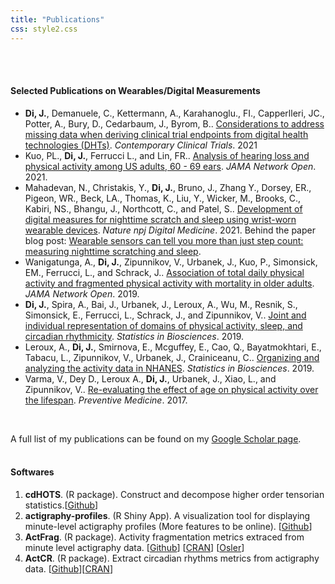 ---
title: "Publications"
css: style2.css
---
<link rel="stylesheet" href="academicons/css/academicons.min.css"/>


<script>
  (function(i,s,o,g,r,a,m){i['GoogleAnalyticsObject']=r;i[r]=i[r]||function(){
  (i[r].q=i[r].q||[]).push(arguments)},i[r].l=1*new Date();a=s.createElement(o),
  m=s.getElementsByTagName(o)[0];a.async=1;a.src=g;m.parentNode.insertBefore(a,m)
  })(window,document,'script','https://www.google-analytics.com/analytics.js','ga');

  ga('create', 'UA-99094202-1', 'auto');
  ga('send', 'pageview');

</script>

<br>
<br>

#### Selected Publications on Wearables/Digital Measurements

* __Di, J.__, Demanuele, C., Kettermann, A., Karahanoglu., FI., Capperlleri, JC., Potter, A., Bury, D., Cedarbaum, J., Byrom, B.. [Considerations to address missing data when deriving clinical trial endpoints from digital health technologies (DHTs)](https://www.sciencedirect.com/science/article/pii/S1551714421003979). _Contemporary Clinical Trials_. 2021
* Kuo, PL., __Di, J.__, Ferrucci L., and Lin, FR.. [Analysis of hearing loss and physical activity among US adults, 60 - 69 ears](https://jamanetwork.com/journals/jamanetworkopen/fullarticle/2778845). _JAMA Network Open_. 2021.
* Mahadevan, N., Christakis, Y., __Di, J.__, Bruno, J., Zhang Y., Dorsey, ER., Pigeon, WR., Beck, LA., Thomas, K., Liu, Y., Wicker, M., Brooks, C., Kabiri, NS., Bhangu, J., Northcott, C., and Patel, S.. [Development of digital measures for nighttime scratch and sleep using wrist-worn wearable devices](https://www.nature.com/articles/s41746-021-00402-x). _Nature npj Digital Medicine_. 2021. 
Behind the paper blog post: [Wearable sensors can tell you more than just step count: measuring nighttime scratching and sleep](https://go.nature.com/3e2M4TH).
* Wanigatunga, A., __Di, J.__, Zipunnikov, V., Urbanek, J., Kuo, P., Simonsick, EM., Ferrucci, L., and Schrack, J.. [Association of total daily physical activity and fragmented physical activity with mortality in older adults](https://jamanetwork.com/journals/jamanetworkopen/fullarticle/2752084). _JAMA Network Open_. 2019.
* __Di, J.__, Spira, A., Bai, J., Urbanek, J., Leroux, A., Wu, M., Resnik, S., Simonsick, E., Ferrucci, L., Schrack, J., and Zipunnikov, V.. [Joint and individual representation of domains of physical activity, sleep, and circadian rhythmicity](https://link.springer.com/article/10.1007/s12561-019-09236-4). _Statistics in Biosciences_. 2019. 
* Leroux, A., __Di, J.__, Smirnova, E., Mcguffey, E., Cao, Q., Bayatmokhtari, E., Tabacu, L., Zipunnikov, V., Urbanek, J., Crainiceanu, C.. [Organizing and analyzing the activity data in NHANES](https://link.springer.com/article/10.1007/s12561-018-09229-9). _Statistics in Biosciences_. 2019.
* Varma, V., Dey D., Leroux A., __Di, J.__, Urbanek, J., Xiao, L., and Zipunnikov, V.. [Re-evaluating the effect of age on physical activity over the lifespan](http://www.sciencedirect.com/science/article/pii/S0091743517301949). _Preventive Medicine_. 2017.

<br>

A full list of my publications can be found on my [Google Scholar page](https://scholar.google.com/citations?user=9YSnIL4AAAAJ&hl=en).
<br>
<br>


#### Softwares

1. __cdHOTS__. (R package). Construct and decompose higher order tensorian statistics.[[Github](https://github.com/junruidi/cdHOTS)]
2. __actigraphy-profiles__. (R Shiny App). A visualization tool for displaying minute-level actigraphy profiles (More features to be online). [[Github](https://github.com/junruidi/actigraphy-profiles)]
3. __ActFrag__. (R package). Activity fragmentation metrics extraced from minute level actigraphy data. [[Github](https://github.com/junruidi/ActFrag)] [[CRAN](https://cran.r-project.org/web/packages/ActFrag/index.html)]
[[Osler](https://oslerinhealth.org/package/ActFrag)]
4. __ActCR__. (R package). Extract circadian rhythms metrics from actigraphy data. [[Github](https://github.com/junruidi/ActCR)][[CRAN](https://cran.r-project.org/web/packages/ActCR/index.html)]


